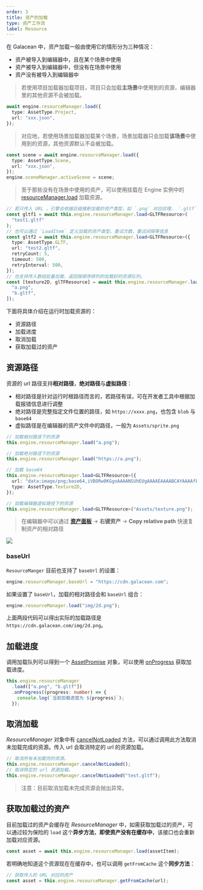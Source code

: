 ```yaml
---
order: 3
title: 资产的加载
type: 资产工作流
label: Resource
---
```


在 Galacean 中，资产加载一般由使用它的情形分为三种情况：

- 资产被导入到编辑器中，且在某个场景中使用
- 资产被导入到编辑器中，但没有在场景中使用
- 资产没有被导入到编辑器中

> 若使用项目加载器加载项目，项目只会加载**主场景**中使用到的资源，编辑器里的其他资源不会被加载。

```typescript
await engine.resourceManager.load({
  type: AssetType.Project,
  url: "xxx.json",
});
```

> 对应地，若使用场景加载器加载某个场景，场景加载器只会加载**该场景**中使用到的资源，其他资源默认不会被加载。

```typescript
const scene = await engine.resourceManager.load({
  type: AssetType.Scene,
  url: "xxx.json",
});
engine.sceneManager.activeScene = scene;
```

> 至于那些没有在场景中使用的资产，可以使用挂载在 Engine 实例中的 [resourceManager.load](/apis/core/#Engine-resourceManager#load) 加载资源。

```typescript
// 若只传入 URL ，引擎会依据后缀推断加载的资产类型，如 `.png` 对应纹理， `.gltf` 则对应模型
const gltf1 = await this.engine.resourceManager.load<GLTFResource>(
  "test1.gltf"
);
// 也可以通过 `LoadItem` 定义加载的资产类型，重试次数，重试间隔等信息
const gltf2 = await this.engine.resourceManager.load<GLTFResource>({
  type: AssetType.GLTF,
  url: "test2.gltf",
  retryCount: 5,
  timeout: 500,
  retryInterval: 500,
});
// 也支持传入数组批量加载，返回按顺序排列的加载好的资源队列。
const [texture2D, glTFResource] = await this.engine.resourceManager.load([
  "a.png",
  "b.gltf",
]);
```

下面将具体介绍在运行时加载资源的：

- 资源路径
- 加载进度
- 取消加载
- 获取加载过的资产

## 资源路径

资源的 url 路径支持**相对路径**，**绝对路径**与**虚拟路径**：

- 相对路径是针对运行时根路径而言的，若路径有误，可在开发者工具中根据加载报错信息进行调整
- 绝对路径是完整指定文件位置的路径，如 `https://xxxx.png`，也包含 `blob` 与 `base64`
- 虚拟路径是在编辑器的资产文件中的路径，一般为 `Assets/sprite.png`

```typescript
// 加载相对路径下的资源
this.engine.resourceManager.load("a.png");

// 加载绝对路径下的资源
this.engine.resourceManager.load("https://a.png");

// 加载 base64
this.engine.resourceManager.load<GLTFResource>({
  url: "data:image/png;base64,iVBORw0KGgoAAAANSUhEUgAAAAEAAAABCAYAAAAfFcSJAAAADUlEQVR42mP8/5+hHgAHggJ/PchI7wAAAABJRU5ErkJggg==",
  type: AssetType.Texture2D,
});

// 加载编辑器虚拟路径下的资源
this.engine.resourceManager.load<GLTFResource>("Assets/texture.png");
```

> 在编辑器中可以通过 **[资产面板](/docs/assets/interface)** -> **右键资产** -> **Copy relative path** 快速复制资产的相对路径

<Image src="https://mdn.alipayobjects.com/rms/afts/img/A*yft2SLLgIyQAAAAAAAAAAAAAARQnAQ/original/image-20240717180517517.png" />

### baseUrl

`ResourceManger` 目前也支持了 `baseUrl` 的设置：

```typescript
engine.resourceManager.baseUrl = "https://cdn.galacean.com";
```

如果设置了 `baseUrl`，加载的相对路径会和 `baseUrl` 组合：

```typescript
engine.resourceManager.load("img/2d.png");
```

上面两段代码可以得出实际的加载路径是`https://cdn.galacean.com/img/2d.png`。

## 加载进度

调用加载队列可以得到一个 [AssetPromise](/apis/core/#AssetPromise) 对象，可以使用 [onProgress](/apis/core/#AssetPromise-onProgress) 获取加载进度。

```typescript
this.engine.resourceManager
  .load(["a.png", "b.gltf"])
  .onProgress((progress: number) => {
    console.log(`当前加载进度为 ${progress}`);
  });
```

## 取消加载

_ResourceManager_ 对象中有 [cancelNotLoaded](/apis/core/#ResourceManager-cancelNotLoaded) 方法，可以通过调用此方法取消未加载完成的资源。传入 url 会取消特定的 url 的资源加载。

```typescript
// 取消所有未加载完的资源。
this.engine.resourceManager.cancelNotLoaded();
// 取消特定的 url 资源加载。
this.engine.resourceManager.cancelNotLoaded("test.gltf");
```

> 注意：目前取消加载未完成资源会抛出异常。

## 获取加载过的资产

目前加载过的资产会缓存在 _ResourceManager_ 中，如需获取加载过的资产，可以通过较为保险的 `load` 这个**异步方法**，**即使资产没有在缓存中**，该接口也会重新加载对应资源。

```typescript
const asset = await this.engine.resourceManager.load(assetItem);
```

若明确地知道这个资源现在在缓存中，也可以调用 `getFromCache` 这个**同步方法**：

```typescript
// 获取传入的 URL 对应的资产
const asset = this.engine.resourceManager.getFromCache(url);
```
